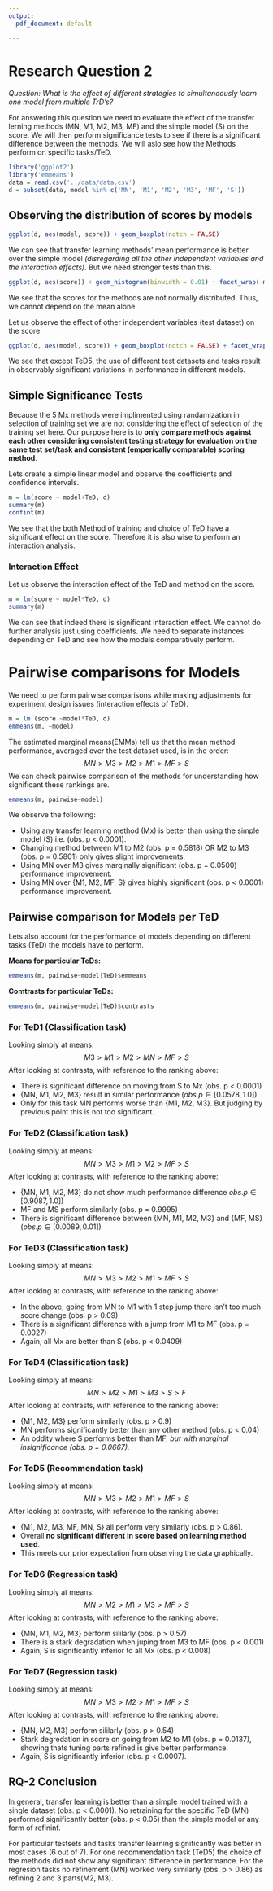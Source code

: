 ```yaml
---
output:
  pdf_document: default

---
```

# Research Question 2

*Question: What is the effect of different strategies to simultaneously learn one model from multiple TrD’s?*

For answering this question we need to evaluate the effect of the transfer lerning methods (MN, M1, M2, M3, MF) and the simple model (S) on the score. We will then perform significance tests to see if there is a significant difference between the methods. We will aslo see how the Methods perform on specific tasks/TeD.  

```r
library('ggplot2')
library('emmeans')
data = read.csv('../data/data.csv')
d = subset(data, model %in% c('MN', 'M1', 'M2', 'M3', 'MF', 'S'))
```

## Observing the distribution of scores by models
```r
ggplot(d, aes(model, score)) + geom_boxplot(notch = FALSE)
```
We can see that transfer learning methods' mean performance is better over the simple model *(disregarding all the other independent variables and the interaction effects)*. But we need stronger tests than this.

```r
ggplot(d, aes(score)) + geom_histogram(binwidth = 0.01) + facet_wrap(~model)
```
We see that the scores for the methods are not normally distributed. Thus, we cannot depend on the mean alone.


Let us observe the effect of other independent variables (test dataset) on the score

```r
ggplot(d, aes(model, score)) + geom_boxplot(notch = FALSE) + facet_wrap(~TeD)
```
We see that except TeD5, the use of different test datasets and tasks result in observably significant variations in performance in different models.

## Simple Significance Tests
Because the 5 Mx methods were implimented using randamization in selection of training set we are not considering the effect of selection of the training set here. Our purpose here is to **only compare methods against each other considering consistent testing strategy for evaluation on the same test set/task and consistent (emperically comparable) scoring method**. \

Lets create a simple linear model and observe the coefficients and confidence intervals.
```r
m = lm(score ~ model+TeD, d)
summary(m)
confint(m)
```
We see that the both Method of training and choice of TeD have a significant effect on the score. Therefore it is also wise to perform an interaction analysis.

### Interaction Effect
Let us observe the interaction effect of the TeD and method on the score.
```r
m = lm(score ~ model*TeD, d)
summary(m)
```
We can see that indeed there is significant interaction effect. We cannot do further analysis just using coefficients. We need to separate instances depending on TeD and see how the models comparatively perform.

# Pairwise comparisons for Models
We need to perform pairwise comparisons while making adjustments for experiment design issues (interaction effects of TeD).
```r
m = lm (score ~model*TeD, d)
emmeans(m, ~model)
```

The estimated marginal means(EMMs) tell us that the mean method performance, averaged over the test dataset used, is in the order:
$$ MN > M3 > M2 > M1 > MF > S $$
We can check pairwise comparison of the methods for understanding how significant these rankings are.
```r
emmeans(m, pairwise~model)
```
We observe the following:

- Using any transfer learning method (Mx) is better than using the simple model (S) i.e. (obs. p < 0.0001).
- Changing method between M1 to M2 (obs. p = 0.5818)  OR M2 to M3 (obs. p = 0.5801) only gives slight improvements.
- Using MN over M3 gives marginally significant (obs. p = 0.0500) performance improvement.
- Using MN over {M1, M2, MF, S} gives highly significant (obs. p < 0.0001) performance improvement.


## Pairwise comparison for Models per TeD

Lets also account for the performance of models depending on different tasks (TeD) the models have to perform.

**Means for particular TeDs:**
```r
emmeans(m, pairwise~model|TeD)$emmeans
```


**Comtrasts for particular TeDs:**
```r
emmeans(m, pairwise~model|TeD)$contrasts
```

### For TeD1 (Classification task)
Looking simply at means:
$$ M3 > M1 > M2 > MN > MF > S $$
After looking at contrasts, with reference to the ranking above:

- There is significant difference on moving from S to Mx (obs. p < 0.0001)
- {MN, M1, M2, M3} result in  similar performance $(obs. p \in [0.0578, 1.0] )$
- Only for this task MN performs worse than {M1, M2, M3}. But judging by previous point this is not too significant.


### For TeD2 (Classification task)
Looking simply at means:
$$ MN > M3 > M1 > M2 > MF > S $$
After looking at contrasts, with reference to the ranking above:

- {MN, M1, M2, M3} do not show much performance difference $obs. p \in [0.9087, 1.0])$
- MF and MS perform similarly (obs. p = 0.9995)
- There is significant difference between {MN, M1, M2, M3} and {MF, MS} $(obs. p \in [0.0089, 0.01])$

### For TeD3 (Classification task)
Looking simply at means:
$$ MN > M3 > M2 > M1 > MF > S $$
After looking at contrasts, with reference to the ranking above:

- In the above, going from MN to M1 with 1 step jump there isn't too much score change (obs. p > 0.09)
- There is a significant difference with a jump from M1 to MF (obs. p = 0.0027)
- Again, all Mx are better than S (obs. p < 0.0409)


### For TeD4 (Classification task)
Looking simply at means:
$$ MN > M2 > M1 > M3 > S > F $$
After looking at contrasts, with reference to the ranking above:

- {M1, M2, M3} perform similarly (obs. p > 0.9)
- MN performs significantly better than any other method (obs. p < 0.04)
- An oddity where S performs better than MF, *but with marginal insignificance (obs. p = 0.0667).*

### For TeD5 (Recommendation task)
Looking simply at means:
$$ MN > M3 > M2 > M1 > MF > S $$
After looking at contrasts, with reference to the ranking above:

- {M1, M2, M3, MF, MN, S} all perform very similarly (obs. p > 0.86). 
- Overall **no significant different in score based on learning method used**.
- This meets our prior expectation from observing the data graphically.

### For TeD6 (Regression task)
Looking simply at means:
$$ MN > M2 > M1 > M3 > MF > S $$
After looking at contrasts, with reference to the ranking above:

- {MN, M1, M2, M3} perform sililarly (obs. p > 0.57)
- There is a stark degradation when juping from M3 to MF (obs. p < 0.001)
- Again, S is significantly inferior to all Mx (obs. p < 0.008)


### For TeD7 (Regression task)
Looking simply at means:
$$ MN > M3 > M2 > M1 > MF > S $$
After looking at contrasts, with reference to the ranking above:

- {MN, M2, M3} perform sililarly (obs. p > 0.54)
- Stark degredation in score on going from M2 to M1 (obs. p = 0.0137), showing thats tuning parts refined is give better performance.
- Again, S is significantly inferior (obs. p < 0.0007).


## RQ-2 Conclusion
In general, transfer learning is better than a simple model trained with a single dataset (obs. p < 0.0001). No retraining for the specific TeD (MN) performed significantly better (obs. p < 0.05) than the simple model or any form of refininf. 

For particular testsets and tasks transfer learning significantly was better in most cases (6 out of 7). For one recommendation task (TeD5) the choice of the methods did not show any significant difference in performance. For the regresion tasks no refinement (MN) worked very similarly (obs. p > 0.86) as refining 2 and 3 parts(M2, M3).





